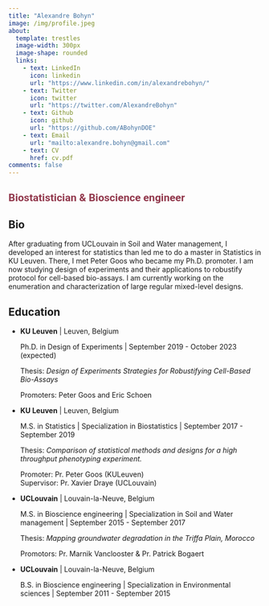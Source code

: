 ```yaml
---
title: "Alexandre Bohyn"
image: /img/profile.jpeg
about:
  template: trestles
  image-width: 300px
  image-shape: rounded
  links:
    - text: LinkedIn
      icon: linkedin
      url: "https://www.linkedin.com/in/alexandrebohyn/"
    - text: Twitter
      icon: twitter
      url: "https://twitter.com/AlexandreBohyn"
    - text: Github
      icon: github
      url: "https://github.com/ABohynDOE"
    - text: Email
      url: "mailto:alexandre.bohyn@gmail.com"
    - text: CV
      href: cv.pdf
comments: false
---
```


## Biostatistician & Bioscience engineer {style="color: #92394D; font-family: \"Roboto"}

::: column-page
## Bio

After graduating from UCLouvain in Soil and Water management, I developed an interest for statistics than led me to do a master in Statistics in KU Leuven. There, I met Peter Goos who became my Ph.D. promoter. I am now studying design of experiments and their applications to robustify protocol for cell-based bio-assays. I am currently working on the enumeration and characterization of large regular mixed-level designs.

## Education

-   **KU Leuven** \| Leuven, Belgium

    Ph.D. in Design of Experiments \| September 2019 - October 2023 (expected)

    Thesis: *Design of Experiments Strategies for Robustifying Cell-Based Bio-Assays*

    Promoters: Peter Goos and Eric Schoen

-   **KU Leuven** \| Leuven, Belgium

    M.S. in Statistics \| Specialization in Biostatistics \| September 2017 - September 2019

    Thesis: *Comparison of statistical methods and designs for a high throughput phenotyping experiment.*

    Promoter: Pr. Peter Goos (KULeuven)\
    Supervisor: Pr. Xavier Draye (UCLouvain)

-   **UCLouvain** \| Louvain-la-Neuve, Belgium

    M.S. in Bioscience engineering \| Specialization in Soil and Water management \| September 2015 - September 2017

    Thesis: *Mapping groundwater degradation in the Triffa Plain, Morocco*

    Promotors: Pr. Marnik Vanclooster & Pr. Patrick Bogaert

-   **UCLouvain** \| Louvain-la-Neuve, Belgium

    B.S. in Bioscience engineering \| Specialization in Environmental sciences \| September 2011 - September 2015
:::
